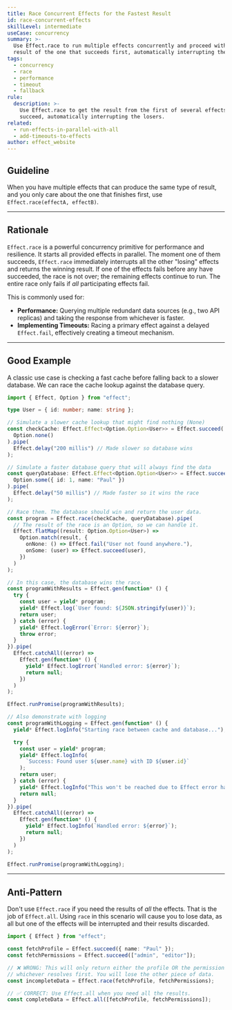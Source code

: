 ```yaml
---
title: Race Concurrent Effects for the Fastest Result
id: race-concurrent-effects
skillLevel: intermediate
useCase: concurrency
summary: >-
  Use Effect.race to run multiple effects concurrently and proceed with the
  result of the one that succeeds first, automatically interrupting the others.
tags:
  - concurrency
  - race
  - performance
  - timeout
  - fallback
rule:
  description: >-
    Use Effect.race to get the result from the first of several effects to
    succeed, automatically interrupting the losers.
related:
  - run-effects-in-parallel-with-all
  - add-timeouts-to-effects
author: effect_website
---
```


## Guideline

When you have multiple effects that can produce the same type of result, and you only care about the one that finishes first, use `Effect.race(effectA, effectB)`.

---

## Rationale

`Effect.race` is a powerful concurrency primitive for performance and resilience. It starts all provided effects in parallel. The moment one of them succeeds, `Effect.race` immediately interrupts all the other "losing" effects and returns the winning result. If one of the effects fails before any have succeeded, the race is not over; the remaining effects continue to run. The entire race only fails if *all* participating effects fail.

This is commonly used for:
-   **Performance:** Querying multiple redundant data sources (e.g., two API replicas) and taking the response from whichever is faster.
-   **Implementing Timeouts:** Racing a primary effect against a delayed `Effect.fail`, effectively creating a timeout mechanism.

---

## Good Example

A classic use case is checking a fast cache before falling back to a slower database. We can race the cache lookup against the database query.

```typescript
import { Effect, Option } from "effect";

type User = { id: number; name: string };

// Simulate a slower cache lookup that might find nothing (None)
const checkCache: Effect.Effect<Option.Option<User>> = Effect.succeed(
  Option.none()
).pipe(
  Effect.delay("200 millis") // Made slower so database wins
);

// Simulate a faster database query that will always find the data
const queryDatabase: Effect.Effect<Option.Option<User>> = Effect.succeed(
  Option.some({ id: 1, name: "Paul" })
).pipe(
  Effect.delay("50 millis") // Made faster so it wins the race
);

// Race them. The database should win and return the user data.
const program = Effect.race(checkCache, queryDatabase).pipe(
  // The result of the race is an Option, so we can handle it.
  Effect.flatMap((result: Option.Option<User>) =>
    Option.match(result, {
      onNone: () => Effect.fail("User not found anywhere."),
      onSome: (user) => Effect.succeed(user),
    })
  )
);

// In this case, the database wins the race.
const programWithResults = Effect.gen(function* () {
  try {
    const user = yield* program;
    yield* Effect.log(`User found: ${JSON.stringify(user)}`);
    return user;
  } catch (error) {
    yield* Effect.logError(`Error: ${error}`);
    throw error;
  }
}).pipe(
  Effect.catchAll((error) =>
    Effect.gen(function* () {
      yield* Effect.logError(`Handled error: ${error}`);
      return null;
    })
  )
);

Effect.runPromise(programWithResults);

// Also demonstrate with logging
const programWithLogging = Effect.gen(function* () {
  yield* Effect.logInfo("Starting race between cache and database...");

  try {
    const user = yield* program;
    yield* Effect.logInfo(
      `Success: Found user ${user.name} with ID ${user.id}`
    );
    return user;
  } catch (error) {
    yield* Effect.logInfo("This won't be reached due to Effect error handling");
    return null;
  }
}).pipe(
  Effect.catchAll((error) =>
    Effect.gen(function* () {
      yield* Effect.logInfo(`Handled error: ${error}`);
      return null;
    })
  )
);

Effect.runPromise(programWithLogging);

```

---

## Anti-Pattern

Don't use `Effect.race` if you need the results of *all* the effects. That is the job of `Effect.all`. Using `race` in this scenario will cause you to lose data, as all but one of the effects will be interrupted and their results discarded.

```typescript
import { Effect } from "effect";

const fetchProfile = Effect.succeed({ name: "Paul" });
const fetchPermissions = Effect.succeed(["admin", "editor"]);

// ❌ WRONG: This will only return either the profile OR the permissions,
// whichever resolves first. You will lose the other piece of data.
const incompleteData = Effect.race(fetchProfile, fetchPermissions);

// ✅ CORRECT: Use Effect.all when you need all the results.
const completeData = Effect.all([fetchProfile, fetchPermissions]);
```
